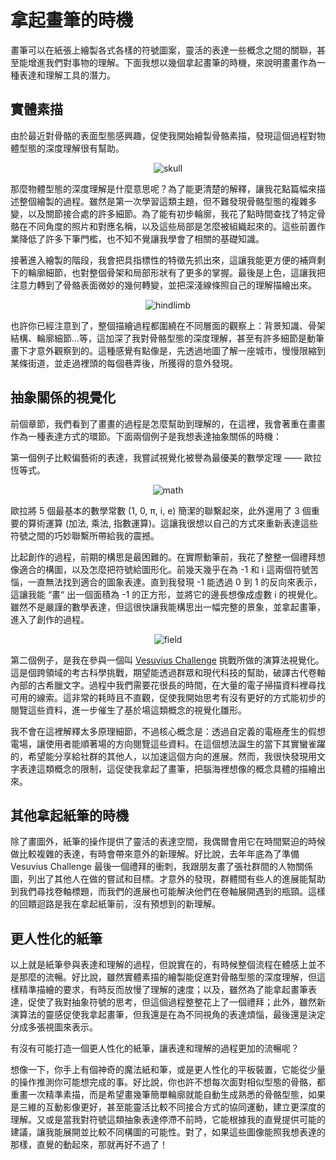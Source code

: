 # 拿起畫筆的時機

畫筆可以在紙張上繪製各式各樣的符號圖案，靈活的表達一些概念之間的關聯，甚至能增進我們對事物的理解。下面我想以幾個拿起畫筆的時機，來說明畫畫作為一種表達和理解工具的潛力。

## 實體素描

由於最近對骨骼的表面型態感興趣，促使我開始繪製骨骼素描，發現這個過程對物體型態的深度理解很有幫助。

<p align="center" style={{ padding: '10px 0 10px 0' }}>
  <img src="./skull.jpg" alt="skull" style={{ width: 'auto' }} /> 
</p>

那麼物體型態的深度理解是什麼意思呢？為了能更清楚的解釋，讓我花點篇幅來描述整個繪製的過程。雖然是第一次學習這類主題，但不難發現骨骼型態的複雜多變，以及關節接合處的許多細節。為了能有初步輪廓，我花了點時間查找了特定骨骼在不同角度的照片和對應名稱，以及這些局部是怎麼被組織起來的。這些前置作業降低了許多下筆門檻，也不知不覺讓我學會了相關的基礎知識。

接著進入繪製的階段，我會把具指標性的特徵先抓出來，這讓我能更方便的補齊剩下的輪廓細節，也對整個骨架和局部形狀有了更多的掌握。最後是上色，這讓我把注意力轉到了骨骼表面微妙的幾何轉變，並把深淺線條照自己的理解描繪出來。

<p align="center" style={{ padding: '10px 0 10px 0' }}>
  <img src="./hindlimb.jpg" alt="hindlimb" style={{ width: 'auto' }} /> 
</p>

也許你已經注意到了，整個描繪過程都圍繞在不同層面的觀察上：背景知識、骨架結構、輪廓細節...等，這加深了我對骨骼型態的深度理解，甚至有許多細節是動筆畫下才意外觀察到的。這種感覺有點像是，先透過地圖了解一座城市，慢慢限縮到某條街道，並走過裡頭的每個巷弄後，所獲得的意外發現。

## 抽象關係的視覺化

前個章節，我們看到了畫畫的過程是怎麼幫助到理解的，在這裡，我會著重在畫畫作為一種表達方式的環節。下面兩個例子是我想表達抽象關係的時機：

第一個例子比較偏藝術的表達，我嘗試視覺化被譽為最優美的數學定理 —— 歐拉恆等式。

<p align="center" style={{ padding: '10px 0 10px 0' }}>
  <img src="./math.jpg" alt="math" style={{ width: 'auto' }} /> 
</p>

歐拉將 5 個最基本的數學常數 (1, 0, π, i, e) 簡潔的聯繫起來，此外還用了 3 個重要的算術運算 (加法, 乘法, 指數運算)。這讓我很想以自己的方式來重新表達這些符號之間的巧妙聯繫所帶給我的震撼。

比起創作的過程，前期的構思是最困難的。在實際動筆前，我花了整整一個禮拜想像適合的構圖，以及怎麼把符號給圖形化。前幾天幾乎在為 -1 和 i 這兩個符號苦惱，一直無法找到適合的圖象表達。直到我發現 -1 能透過 0 到 1 的反向來表示，這讓我能 “畫“ 出一個面積為 -1 的正方形，並將它的邊長想像成虛數 i 的視覺化。雖然不是嚴謹的數學表達，但這很快讓我能構思出一幅完整的景象，並拿起畫筆，進入了創作的過程。

<p align="center" style={{ padding: '10px 0 10px 0' }}>
  <img src="./field.jpg" alt="field" style={{ width: 'auto' }} /> 
</p>

第二個例子，是我在參與一個叫 [Vesuvius Challenge](https://scrollprize.org/) 挑戰所做的演算法視覺化。這是個跨領域的考古科學挑戰，期望能透過群眾和現代科技的幫助，破譯古代卷軸內部的古希臘文字。過程中我們需要花很長的時間，在大量的電子掃描資料裡尋找可用的線索。這非常的耗時且不直觀，促使我開始思考有沒有更好的方式能初步的閱覽這些資料，進一步催生了基於場這類概念的視覺化雛形。

我不會在這裡解釋太多原理細節，不過核心概念是：透過自定義的電極產生的假想電場，讓使用者能順著場的方向閱覽這些資料。在這個想法誕生的當下其實蠻雀躍的，希望能分享給社群的其他人，以加速這個方向的進展。然而，我很快發現用文字表達這類概念的限制，這促使我拿起了畫筆，把腦海裡想像的概念具體的描繪出來。

## 其他拿起紙筆的時機

除了畫圖外，紙筆的操作提供了靈活的表達空間，我偶爾會用它在時間緊迫的時候做比較複雜的表達，有時會帶來意外的新理解。好比說，去年年底為了準備 Vesuvius Challenge 最後一個禮拜的衝刺，我跟朋友畫了張社群間的人物關係圖，列出了其他人在做的嘗試和目標。才意外的發現，群體間有些人的進展能幫助到我們尋找卷軸標題，而我們的進展也可能解決他們在卷軸展開遇到的瓶頸。這樣的回饋迴路是我在拿起紙筆前，沒有預想到的新理解。

## 更人性化的紙筆

以上就是紙筆參與表達和理解的過程，但說實在的，有時候整個流程在體感上並不是那麼的流暢。好比說，雖然實體素描的繪製能促進對骨骼型態的深度理解，但這樣精準描繪的要求，有時反而放慢了理解的速度；以及，雖然為了能拿起畫筆表達，促使了我對抽象符號的思考，但這個過程整整花上了一個禮拜；此外，雖然新演算法的靈感促使我拿起畫筆，但我還是在為不同視角的表達煩惱，最後還是決定分成多張視圖來表示。

有沒有可能打造一個更人性化的紙筆，讓表達和理解的過程更加的流暢呢？

想像一下，你手上有個神奇的魔法紙和筆，或是更人性化的平板裝置，它能從少量的操作推測你可能想完成的事。好比說，你也許不想每次面對相似型態的骨骼，都重畫一次精準素描，而是希望畫幾筆簡單輪廓就能自動生成熟悉的骨骼型態，如果是三維的互動影像更好，甚至能靈活比較不同接合方式的協同運動，建立更深度的理解。又或是當我對符號這類抽象表達停滯不前時，它能根據我的直覺提供可能的建議，讓我能展開並比較不同構圖的可能性。對了，如果這些圖像能照我想表達的那樣，直覺的動起來，那就再好不過了！
